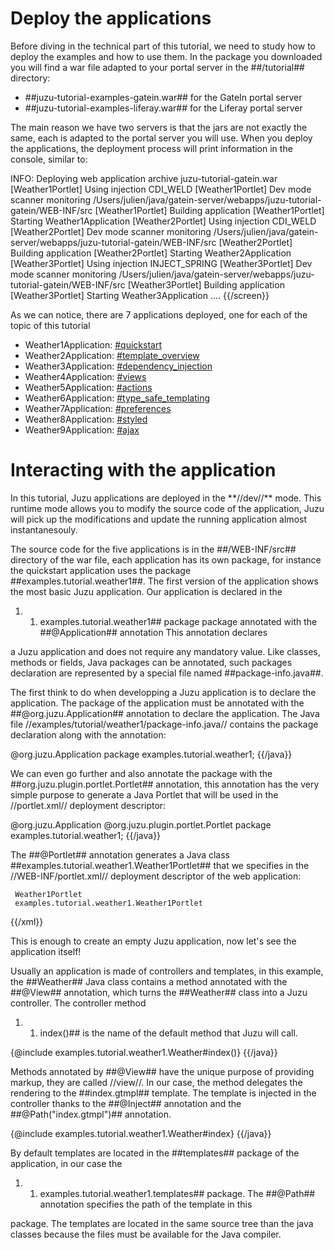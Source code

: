 = Deploy the applications =

Before diving in the technical part of this tutorial, we need to study how to deploy the examples and how to use them.
In the package you downloaded you will find a war file adapted to your portal server in the ##/tutorial## directory:

* ##juzu-tutorial-examples-gatein.war## for the GateIn portal server
* ##juzu-tutorial-examples-liferay.war## for the Liferay portal server

The main reason we have two servers is that the jars are not exactly the same, each is adapted to the portal
server you will use. When you deploy the applications, the deployment process will print information in the
console, similar to:

{{screen}}
INFO: Deploying web application archive juzu-tutorial-gatein.war
[Weather1Portlet] Using injection CDI_WELD
[Weather1Portlet] Dev mode scanner monitoring /Users/julien/java/gatein-server/webapps/juzu-tutorial-gatein/WEB-INF/src
[Weather1Portlet] Building application
[Weather1Portlet] Starting Weather1Application
[Weather2Portlet] Using injection CDI_WELD
[Weather2Portlet] Dev mode scanner monitoring /Users/julien/java/gatein-server/webapps/juzu-tutorial-gatein/WEB-INF/src
[Weather2Portlet] Building application
[Weather2Portlet] Starting Weather2Application
[Weather3Portlet] Using injection INJECT_SPRING
[Weather3Portlet] Dev mode scanner monitoring /Users/julien/java/gatein-server/webapps/juzu-tutorial-gatein/WEB-INF/src
[Weather3Portlet] Building application
[Weather3Portlet] Starting Weather3Application
....
{{/screen}}

As we can notice, there are 7 applications deployed, one for each of the topic of this tutorial

* Weather1Application: [[#quickstart]]
* Weather2Application: [[#template_overview]]
* Weather3Application: [[#dependency_injection]]
* Weather4Application: [[#views]]
* Weather5Application: [[#actions]]
* Weather6Application: [[#type_safe_templating]]
* Weather7Application: [[#preferences]]
* Weather8Application: [[#styled]]
* Weather9Application: [[#ajax]]

= Interacting with the application =

In this tutorial, Juzu applications are deployed in the **//dev//** mode. This runtime mode allows you to modify the
source code of the application, Juzu will pick up the modifications and update the running application almost
instantanesouly.

The source code for the five applications is in the ##/WEB-INF/src## directory of the war file, each application has
its own package, for instance the quickstart application uses the package ##examples.tutorial.weather1##. The first
version of the application shows the most basic Juzu application. Our application is declared in the
##examples.tutorial.weather1## package package annotated with the ##@Application## annotation This annotation declares
a Juzu application and does not require any mandatory value. Like classes, methods or fields, Java packages can be
annotated, such packages declaration are represented by a special file named ##package-info.java##.

The first think to do when developping a Juzu application is to declare the application. The package of the application
must be annotated with the ##@org.juzu.Application## annotation to declare the application. The Java file
//examples/tutorial/weather1/package-info.java// contains the package declaration along with the annotation:

{{java}}
@org.juzu.Application
package examples.tutorial.weather1;
{{/java}}

We can even go further and also annotate the package with the ##org.juzu.plugin.portlet.Portlet## annotation, this annotation
has the very simple purpose to generate a Java Portlet that will be used in the //portlet.xml// deployment descriptor:

{{java}}
@org.juzu.Application
@org.juzu.plugin.portlet.Portlet
package examples.tutorial.weather1;
{{/java}}

The ##@Portlet## annotation generates a Java class ##examples.tutorial.weather1.Weather1Portlet## that we specifies in the
//WEB-INF/portlet.xml// deployment descriptor of the web application:

{{xml}}
<portlet>
  <portlet-name>Weather1Portlet</portlet-name>
  <portlet-class>examples.tutorial.weather1.Weather1Portlet</portlet-class>
</portlet>
{{/xml}}

This is enough to create an empty Juzu application, now let's see the application itself!

Usually an application is made of controllers and templates, in this example, the ##Weather## Java class contains a method
annotated with the ##@View## annotation, which turns the ##Weather## class into a Juzu controller. The controller method
##index()## is the name of the default method that Juzu will call.

{{java}}
{@include examples.tutorial.weather1.Weather#index()}
{{/java}}

Methods annotated by ##@View## have the unique purpose of providing markup, they are called //view//. In our case,
the method delegates the rendering to the ##index.gtmpl## template. The template is injected in the controller thanks
to the ##@Inject## annotation and the ##@Path("index.gtmpl")## annotation.

{{java}}
{@include examples.tutorial.weather1.Weather#index}
{{/java}}

By default templates are located in the ##templates## package of the application, in our case the
##examples.tutorial.weather1.templates## package. The ##@Path## annotation specifies the path of the template in this
package. The templates are located in the same source tree than the java classes because the files must be available
for the Java compiler.
